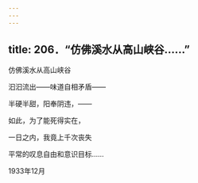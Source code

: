```yaml
---
---
---
```

title: 206．“仿佛溪水从高山峡谷……”
---




仿佛溪水从高山峡谷

汩汩流出——味道自相矛盾——

半硬半甜，阳奉阴违，——

如此，为了能死得实在，

一日之内，我竟上千次丧失

平常的叹息自由和意识目标……

1933年12月